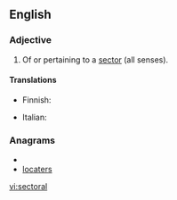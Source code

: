 ==English==

===Adjective===
{{en-adj}}

# Of or pertaining to a [[sector]] (all senses).

====Translations====
{{trans-top}}
* Finnish: {{t-|fi|aloittainen}}
{{trans-mid}}
* Italian: {{t+|it|settoriale}}
{{trans-bottom}}

===Anagrams===
* {{alphagram|acelorst}}
* [[locaters#English|locaters]]

[[vi:sectoral]]
